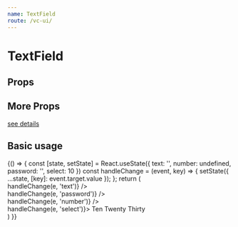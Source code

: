 ```yaml
--- 
name: TextField
route: /vc-ui/
--- 
```




# TextField

## Props

<Props of={TextField} />

## More Props

[see details](https://material-ui.com/zh/api/text-field/)

## Basic usage 

<Playground>
  {() => {
    const [state, setState] = React.useState({ text: '', number: undefined, password: '', select: 10 })
    const handleChange = (event, key) => {
      setState({ ...state, [key]: event.target.value });
    };
    return (
      <div>
        <TextField label='普通输入' type='text' value={state.text} error helperText='必填' onChange={e => handleChange(e, 'text')} />
        <br/>
        <TextField label='密码输入' required type='password' value={state.password} onChange={e => handleChange(e, 'password')} />
        <br/>
        <TextField label='数字输入' type='number' value={state.number} onChange={e => handleChange(e, 'number')} />
        <br/>
        <TextField label='下拉选择' type='select' value={state.select} onChange={e => handleChange(e, 'select')}>
          <MenuItem value={10}>Ten</MenuItem>
          <MenuItem value={20}>Twenty</MenuItem>
          <MenuItem value={30}>Thirty</MenuItem>
        </TextField>
      </div>
    )
  }}
</Playground>


